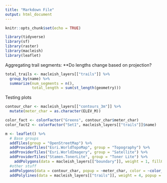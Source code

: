 ```yaml
---
title: "Markdown File"
output: html_document
---
```


```r
knitr::opts_chunk$set(echo = TRUE)
```

```r
library(tidyverse)
library(sf)
library(raster)
library(macleish)
library(leaflet)
```

<!-- Trying to get elevation data: -->
<!-- ```{r} -->
<!-- elevation <- mass_gis(layer = "contours250k") -->
<!-- ``` -->


<!-- Macleish elevation data: -->
<!-- ```{r} -->
<!-- elevation_sf <- elevation %>% -->
<!--   st_as_sf() -->

<!-- elevation_macleish <- elevation_sf %>% -->
<!--   st_intersection(macleish_layers[["boundary"]]) -->

<!-- ``` -->

Aggregating trail segments: **Do lengths change based on projection?
```r
total_trails <- macleish_layers[["trails"]] %>%
  group_by(name) %>%
  summarize(num_segments = n(), 
            total_length = sum(st_length(geometry)))
```


Testing plots
```r

contour_char <- macleish_layers[["contours_3m"]] %>%
  mutate(meter_char = as.character(ELEV_M))

color_fact <- colorFactor("Greens", contour_char$meter_char)
color_fact2 <- colorFactor("Set1", macleish_layers[["trails"]]$name)

m <- leaflet() %>%
  # Base groups
  addTiles(group = "OpenStreetMap") %>%
  addProviderTiles("Esri.WorldTopoMap", group = "Topography") %>%
  addProviderTiles("Esri.WorldImagery", group = "Satellite") %>%
  addProviderTiles("Stamen.TonerLite", group = "Toner Lite") %>%
    addPolygons(data = macleish_layers[["boundary"]], weight = 1, fillOpacity = 0.01, group = "Boundaries") %>%
  #other stuff
  addPolygons(data = contour_char, popup = ~meter_char, color = ~color_fact(meter_char), weight = .5) %>%
  addPolylines(data = macleish_layers[["trails"]], weight = 4, popup = ~name, color = ~color_fact2(name))

```


